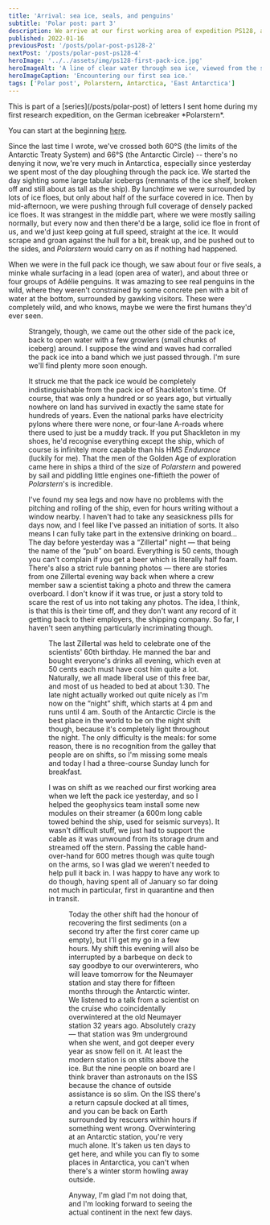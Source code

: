 ```yaml
---
title: 'Arrival: sea ice, seals, and penguins'
subtitle: 'Polar post: part 3'
description: We arrive at our first working area of expedition PS128, and spot our first penguins and seals.
published: 2022-01-16
previousPost: '/posts/polar-post-ps128-2'
nextPost: '/posts/polar-post-ps128-4'
heroImage: '../../assets/img/ps128-first-pack-ice.jpg'
heroImageAlt: 'A line of clear water through sea ice, viewed from the stern of the ship, just visible.'
heroImageCaption: 'Encountering our first sea ice.'
tags: ['Polar post', Polarstern, Antarctica, 'East Antarctica']
---
```


<InfoBox>
This is part of a [series](/posts/polar-post) of letters I sent home during my first research expedition, on the German icebreaker *Polarstern*.

You can start at the beginning [here](/posts/polar-post-ps128-1).
</InfoBox>


Since the last time I wrote, we've crossed both 60°S (the limits of the Antarctic Treaty System) and 66°S (the Antarctic Circle) -- there's no denying it now, we're very much in Antarctica, especially since yesterday we spent most of the day ploughing through the pack ice. We started the day sighting some large tabular icebergs (remnants of the ice shelf, broken off and still about as tall as the ship). By lunchtime we were surrounded by lots of ice floes, but only about half of the surface covered in ice. Then by mid-afternoon, we were pushing through full coverage of densely packed ice floes. It was strangest in the middle part, where we were mostly sailing normally, but every now and then there'd be a large, solid ice floe in front of us, and we'd just keep going at full speed, straight at the ice. It would scrape and groan against the hull for a bit, break up, and be pushed out to the sides, and *Polarstern* would carry on as if nothing had happened.

When we were in the full pack ice though, we saw about four or five seals, a minke whale surfacing in a lead (open area of water), and about three or four groups of Adélie penguins. It was amazing to see real penguins in the wild, where they weren't constrained by some concrete pen with a bit of water at the bottom, surrounded by gawking visitors. These were completely wild, and who knows, maybe we were the first humans they'd ever seen.


<Figure wide src={adelie}  alt="Four small penguins on an ice floe. One of them has its flippers out wide like it's waiting for a hug." caption="Adélie penguins watching us pass – the first of many." />

Strangely, though, we came out the other side of the pack ice, back to open water with a few growlers (small chunks of iceberg) around. I suppose the wind and waves had corralled the pack ice into a band which we just passed through. I'm sure we'll find plenty more soon enough.

It struck me that the pack ice would be completely indistinguishable from the pack ice of Shackleton's time. Of course, that was only a hundred or so years ago, but virtually nowhere on land has survived in exactly the same state for hundreds of years. Even the national parks have electricity pylons where there were none, or four-lane A-roads where there used to just be a muddy track. If you put Shackleton in my shoes, he'd recognise everything except the ship, which of course is infinitely more capable than his HMS *Endurance* (luckily for me). That the men of the Golden Age of exploration came here in ships a third of the size of *Polarstern* and powered by sail and piddling little engines one-fiftieth the power of *Polarstern*'s is incredible.

I've found my sea legs and now have no problems with the pitching and rolling of the ship, even for hours writing without a window nearby. I haven't had to take any seasickness pills for days now, and I feel like I've passed an initiation of sorts. It also means I can fully take part in the extensive drinking on board… The day before yesterday was a “Zillertal” night — that being the name of the “pub” on board. Everything is 50 cents, though you can't complain if you get a beer which is literally half foam. There's also a strict rule banning photos — there are stories from one Zillertal evening way back when where a crew member saw a scientist taking a photo and threw the camera overboard. I don't know if it was true, or just a story told to scare the rest of us into not taking any photos. The idea, I think, is that this is their time off, and they don't want any record of it getting back to their employers, the shipping company. So far, I haven't seen anything particularly incriminating though.


<Figure src={zillertal}  alt="A red bar with bar stools in front of it. Behind the bar, the wall is completely covered in stickers." caption="&ldquo;Zillertal&rdquo;, the ship's pub." credit="Christian Rohleder (CC-BY-SA)" />

The last Zillertal was held to celebrate one of the scientists' 60th birthday. He manned the bar and bought everyone's drinks all evening, which even at 50 cents each must have cost him quite a lot. Naturally, we all made liberal use of this free bar, and most of us headed to bed at about 1:30. The late night actually worked out quite nicely as I'm now on the “night” shift, which starts at 4 pm and runs until 4 am. South of the Antarctic Circle is the best place in the world to be on the night shift though, because it's completely light throughout the night. The only difficulty is the meals: for some reason, there is no recognition from the galley that people are on shifts, so I'm missing some meals and today I had a three-course Sunday lunch for breakfast.

I was on shift as we reached our first working area when we left the pack ice yesterday, and so I helped the geophysics team install some new modules on their streamer (a 600m long cable towed behind the ship, used for seismic surveys). It wasn't difficult stuff, we just had to support the cable as it was unwound from its storage drum and streamed off the stern. Passing the cable hand-over-hand for 600 metres though was quite tough on the arms, so I was glad we weren't needed to help pull it back in. I was happy to have any work to do though, having spent all of January so far doing not much in particular, first in quarantine and then in transit.


<Figure sideCaption height="500" src={deckWork} alt="A man in orange hi-vis clothing holding a yellow pipe." caption="My first bit of actual work: a very important supporting role." credit="Lester Lembke-Jene" />

Today the other shift had the honour of recovering the first sediments (on a second try after the first corer came up empty), but I'll get my go in a few hours. My shift this evening will also be interrupted by a barbeque on deck to say goodbye to our overwinterers, who will leave tomorrow for the Neumayer station and stay there for fifteen months through the Antarctic winter. We listened to a talk from a scientist on the cruise who coincidentally overwintered at the old Neumayer station 32 years ago. Absolutely crazy — that station was 9m underground when she went, and got deeper every year as snow fell on it. At least the modern station is on stilts above the ice. But the nine people on board are I think braver than astronauts on the ISS because the chance of outside assistance is so slim. On the ISS there's a return capsule docked at all times, and you can be back on Earth surrounded by rescuers within hours if something went wrong. Overwintering at an Antarctic station, you're very much alone. It's taken us ten days to get here, and while you can fly to some places in Antarctica, you can't when there's a winter storm howling away outside.

Anyway, I'm glad I'm not doing that, and I'm looking forward to seeing the actual continent in the next few days.
